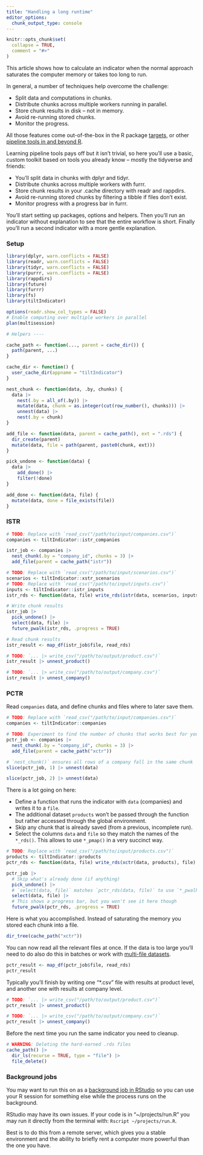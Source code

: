 ```yaml
---
title: "Handling a long runtime"
editor_options: 
  chunk_output_type: console
---
```


```r
knitr::opts_chunk$set(
  collapse = TRUE,
  comment = "#>"
)
```

This article shows how to calculate an indicator when the normal approach
saturates the computer memory or takes too long to run. 

In general, a number of techniques help overcome the challenge:

* Split data and computations in chunks.
* Distribute chunks across multiple workers running in parallel.
* Store chunk results in disk -- not in memory.
* Avoid re-running stored chunks.
* Monitor the progress.

All those features come out-of-the-box in the R package
[targets](https://docs.ropensci.org/targets/), or other [pipeline tools in and
beyond R](https://github.com/pditommaso/awesome-pipeline).

Learning pipeline tools pays off but it isn't trivial, so here you'll use a
basic, custom toolkit based on tools you already know -- mostly the tidyverse
and friends:

* You'll split data in chunks with dplyr and tidyr.
* Distribute chunks across multiple workers with furrr.
* Store chunk results in your .cache directory with readr and rappdirs.
* Avoid re-running stored chunks by filtering a tibble if files don't exist.
* Monitor progress with a progress bar in furrr.

You'll start setting up packages, options and helpers. Then you'll run an
indicator without explanation to see that the entire workflow is short. Finally
you'll run a second indicator with a more gentle explanation.

### Setup

```r
library(dplyr, warn.conflicts = FALSE)
library(readr, warn.conflicts = FALSE)
library(tidyr, warn.conflicts = FALSE)
library(purrr, warn.conflicts = FALSE)
library(rappdirs)
library(future)
library(furrr)
library(fs)
library(tiltIndicator)

options(readr.show_col_types = FALSE)
# Enable computing over multiple workers in parallel
plan(multisession)

# Helpers ----

cache_path <- function(..., parent = cache_dir()) {
  path(parent, ...)
}

cache_dir <- function() {
  user_cache_dir(appname = "tiltIndicator")
}

nest_chunk <- function(data, .by, chunks) {
  data |>
    nest(.by = all_of(.by)) |>
    mutate(data, chunk = as.integer(cut(row_number(), chunks))) |>
    unnest(data) |>
    nest(.by = chunk)
}

add_file <- function(data, parent = cache_path(), ext = ".rds") {
  dir_create(parent)
  mutate(data, file = path(parent, paste0(chunk, ext)))
}

pick_undone <- function(data) {
  data |>
    add_done() |>
    filter(!done)
}

add_done <- function(data, file) {
  mutate(data, done = file_exists(file))
}
```

### ISTR

```r
# TODO: Replace with `read_csv("/path/to/input/companies.csv")`
companies <- tiltIndicator::istr_companies

istr_job <- companies |>
  nest_chunk(.by = "company_id", chunks = 3) |>
  add_file(parent = cache_path("istr"))

# TODO: Replace with `read_csv("/path/to/input/scenarios.csv")`
scenarios <- tiltIndicator::xstr_scenarios
# TODO: Replace with `read_csv("/path/to/input/inputs.csv")`
inputs <- tiltIndicator::istr_inputs
istr_rds <- function(data, file) write_rds(istr(data, scenarios, inputs), file)

# Write chunk results
istr_job |>
  pick_undone() |>
  select(data, file) |>
  future_pwalk(istr_rds, .progress = TRUE)

# Read chunk results
istr_result <- map_df(istr_job$file, read_rds)

# TODO: `... |> write_csv("/path/to/output/product.csv")`
istr_result |> unnest_product()

# TODO: `... |> write_csv("/path/to/output/company.csv")`
istr_result |> unnest_company()
```

### PCTR

Read `companies` data, and define chunks and files where to later save them.

```r
# TODO: Replace with `read_csv("/path/to/input/companies.csv")`
companies <- tiltIndicator::companies

# TODO: Experiment to find the number of chunks that works best for you
pctr_job <- companies |>
  nest_chunk(.by = "company_id", chunks = 3) |>
  add_file(parent = cache_path("xctr"))

# `nest_chunk()` ensures all rows of a company fall in the same chunk
slice(pctr_job, 1) |> unnest(data)

slice(pctr_job, 2) |> unnest(data)
```

There is a lot going on here:

* Define a function that runs the indicator with `data` (companies) and writes it
to a `file`.
* The additional dataset `products` won't be passed through the
function but rather accessed through the global environment.
* Skip any chunk that is already saved (from a previous, incomplete run).
* Select the columns `data` and `file` so they match the names of the `*_rds()`.
This allows to use `*_pmap()` in a very succinct way.

```r
# TODO: Replace with `read_csv("/path/to/input/products.csv")`
products <- tiltIndicator::products
pctr_rds <- function(data, file) write_rds(xctr(data, products), file)

pctr_job |>
  # Skip what's already done (if anything)
  pick_undone() |>
  # `select(data, file)` matches `pctr_rds(data, file)` to use `*_pwalk()`
  select(data, file) |>
  # This shows a progress bar, but you won't see it here though
  future_pwalk(pctr_rds, .progress = TRUE)
```

Here is what you accomplished. Instead of saturating the memory you stored each
chunk into a file.

```r
dir_tree(cache_path("xctr"))
```

You can now read all the relevant files at once. If the data is too large you'll
need to do also do this in batches or work with [multi-file
datasets](https://arrow.apache.org/docs/r/reference/open_dataset.html).

```r
pctr_result <- map_df(pctr_job$file, read_rds)
pctr_result
```

Typically you'll finish by writing one "*.csv" file with results at product
level, and another one with results at company level.

```r
# TODO: `... |> write_csv("/path/to/output/product.csv")`
pctr_result |> unnest_product()

# TODO: `... |> write_csv("/path/to/output/company.csv")`
pctr_result |> unnest_company()
```

Before the next time you run the same indicator you need to cleanup.

```r
# WARNING: Deleting the hard-earned .rds files
cache_path() |>
  dir_ls(recurse = TRUE, type = "file") |>
  file_delete()
```

### Background jobs

You may want to run this on as a [background job in
RStudio](https://docs.posit.co/ide/user/ide/guide/tools/jobs.html) so you can
use your R session for something else while the process runs on the background.

RStudio may have its own issues. If your code is in "~/projects/run.R" you
may run it directly from the terminal with: `Rscript ~/projects/run.R`.

Best is to do this from a remote server, which gives you a stable environment
and the ability to briefly rent a computer more powerful than the one you have.
